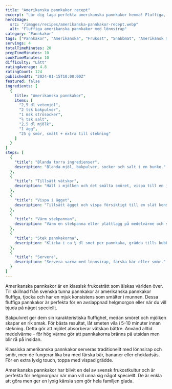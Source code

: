 ```yaml
---
title: "Amerikanska pannkakor recept"
excerpt: "Lär dig laga perfekta amerikanska pannkakor hemma! Fluffiga, mjuka och gyllene pannkakor som smakar precis som på restaurang."
heroImage:
  src: "/images/recipes/amerikanska-pannkakor-recept.webp"
  alt: "Fluffiga amerikanska pannkakor med lönnsirap"
category: "Pannkakor"
tags: ["Pannkakor", "Amerikanska", "Frukost", "Snabbmat", "Amerikansk mat"]
servings: 4
totalTimeMinutes: 20
prepTimeMinutes: 10
cookTimeMinutes: 10
difficulty: "Lätt"
ratingAverage: 4.8
ratingCount: 124
publishedAt: "2024-01-15T10:00:00Z"
featured: false
ingredients: [
  {
    title: "Amerikanska pannkakor",
    items: [
      "2,5 dl vetemjöl",
      "2 tsk bakpulver",
      "1 msk strösocker",
      "½ tsk salt",
      "2,5 dl mjölk",
      "1 ägg",
      "25 g smör, smält + extra till stekning"
    ]
  }
]
steps: [
  {
    "title": "Blanda torra ingredienser",
    description: "Blanda mjöl, bakpulver, socker och salt i en bunke."
  },
  {
    "title": "Tillsätt vätskor",
    description: "Häll i mjölken och det smälta smöret, vispa till en jämn smet."
  },
  {
    "title": "Vispa i ägget",
    description: "Tillsätt ägget och vispa försiktigt till en slät konsistens (undvik klumpar)."
  },
  {
    "title": "Värm stekpannan",
    description: "Värm en stekpanna eller plättlagg på medelvärme och smörj lätt."
  },
  {
    "title": "Stek pannkakorna",
    description: "Klicka i ca ½ dl smet per pannkaka, grädda tills bubblor syns och kanten stelnar, vänd och stek andra sidan gyllene."
  },
  {
    "title": "Servera",
    description: "Servera varma med lönnsirap, färska bär eller smör."
  }
]
---
```


Amerikanska pannkakor är en klassisk frukosträtt som älskas världen över. Till skillnad från svenska tunna pannkakor är amerikanska pannkakor fluffiga, tjocka och har en mjuk konsistens som smälter i munnen. Dessa fluffiga pannkakor är perfekta för en avslappnad helgmorgon eller när du vill bjuda på något speciellt.

Bakpulvret ger dem sin karakteristiska fluffighet, medan smöret och mjölken skapar en rik smak. För bästa resultat, låt smeten vila i 5-10 minuter innan stekning. Detta gör att mjölet absorberar vätskan bättre. Använd alltid medelvärme - för hög värme gör att pannkakorna bränns på utsidan men blir rå på insidan.

Klassiska amerikanska pannkakor serveras traditionellt med lönnsirap och smör, men de fungerar lika bra med färska bär, bananer eller chokladsås. För en extra lyxig touch, toppa med vispad grädde.

Amerikanska pannkakor har blivit en del av svensk frukostkultur och är perfekta för helgmorgnar när man vill unna sig något speciellt. De är enkla att göra men ger en lyxig känsla som gör hela familjen glada.
